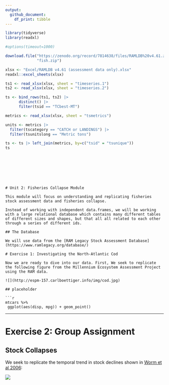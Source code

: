 ```yaml
---
output: 
  github_document:
    df_print: tibble
---
```


```r
library(tidyverse)
library(readxl)
```

```r
#options(timeout=1000)
```


```r
download.file("https://zenodo.org/record/7814638/files/RAMLDB%20v4.61.zip?download=1",
              "fish.zip")

```

```r
xlsx <- "Excel/RAMLDB v4.61 (assessment data only).xlsx"
readxl::excel_sheets(xlsx)
```

```r
ts1 <- read_xlsx(xlsx, sheet = "timeseries.1")
ts2 <- read_xlsx(xlsx, sheet = "timeseries.2")

ts <- bind_rows(ts1, ts2) |>
      distinct() |> 
      filter(tsid == "TCbest-MT")
```




```r
metrics <- read_xlsx(xlsx, sheet = "tsmetrics")

units <- metrics |> 
  filter(tscategory == "CATCH or LANDINGS") |>
  filter(tsunitslong == "Metric tons")

```


```r

ts <- ts |> left_join(metrics, by=c("tsid" = "tsunique"))
ts
```



















```







# Unit 2: Fisheries Collapse Module

This module will focus on understanding and replicating fisheries stock assessment data and fisheries collapse.

Instead of working with independent data.frames, we will be working with a large relational database which contains many different tables of different sizes and shapes, but that all all related to each other through a series of different ids.

## The Database

We will use data from the [RAM Legacy Stock Assessment Database](https://www.ramlegacy.org/database/)

# Exercise 1: Investigating the North-Atlantic Cod

Now we are ready to dive into our data. First, We seek to replicate the following figure from the Millennium Ecosystem Assessment Project using the RAM data.

![](http://espm-157.carlboettiger.info/img/cod.jpg)

## placeholder

```r
mtcars %>% 
 ggplot(aes(disp, mpg)) + geom_point()
```

------------------------------------------------------------------------

# Exercise 2: Group Assignment

## Stock Collapses

We seek to replicate the temporal trend in stock declines shown in [Worm et al 2006](http://doi.org/10.1126/science.1132294):

![](http://espm-157.carlboettiger.info/img/worm2006.jpg)
